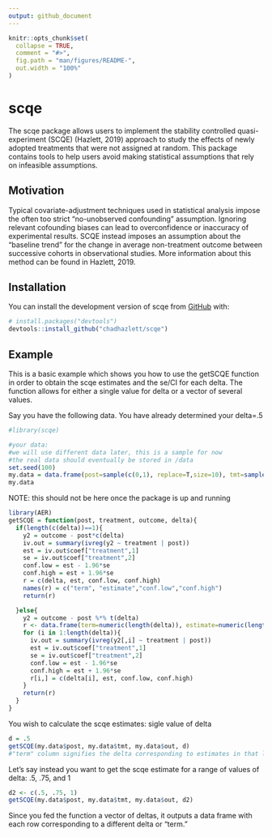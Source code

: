 ```yaml
---
output: github_document
---
```


<!-- README.md is generated from README.Rmd. Please edit that file -->

```r
knitr::opts_chunk$set(
  collapse = TRUE,
  comment = "#>",
  fig.path = "man/figures/README-",
  out.width = "100%"
)
```
# scqe

<!-- badges: start -->
<!-- badges: end -->

The scqe package allows users to implement the stability controlled quasi-experiment (SCQE) (Hazlett, 2019) approach to study the effects of newly adopted treatments that were not assigned at random. This package contains tools to help users avoid making statistical assumptions that rely on infeasible assumptions.

## Motivation
Typical covariate-adjustment techniques used in statistical analysis impose the often too strict "no-unobserved confounding" assumption. Ignoring relevant cofounding biases can lead to overconfidence or inaccuracy of experimental results. SCQE instead imposes an assumption about the "baseline trend" for the change in average non-treatment outcome between successive cohorts in observational studies. More information about this method can be found in Hazlett, 2019.

## Installation


You can install the development version of scqe from [GitHub](https://github.com/) with:

``` r
# install.packages("devtools")
devtools::install_github("chadhazlett/scqe")
```
## Example
This is a basic example which shows you how to use the getSCQE function in order to obtain the scqe estimates and the se/CI for each delta.
The function allows for either a single value for delta or a vector of several values.

Say you have the following data. You have already determined your delta=.5
```r
#library(scqe)

#your data:
#we will use different data later, this is a sample for now
#the real data should eventually be stored in /data
set.seed(100)
my.data = data.frame(post=sample(c(0,1), replace=T,size=10), tmt=sample(c(0,1), replace=T,size=10), out=runif(10))
my.data
```

NOTE: this should not be here once the package is up and running
```r
library(AER)
getSCQE = function(post, treatment, outcome, delta){
  if(length(c(delta))==1){
    y2 = outcome - post*c(delta)
    iv.out = summary(ivreg(y2 ~ treatment | post))
    est = iv.out$coef["treatment",1]
    se = iv.out$coef["treatment",2]
    conf.low = est - 1.96*se
    conf.high = est + 1.96*se
    r = c(delta, est, conf.low, conf.high)
    names(r) = c("term", "estimate","conf.low","conf.high")
    return(r)

  }else{
    y2 = outcome - post %*% t(delta)
    r <- data.frame(term=numeric(length(delta)), estimate=numeric(length(delta)), conf.low=numeric(length(delta)),conf.high=numeric(length(delta)))
    for (i in 1:length(delta)){
      iv.out = summary(ivreg(y2[,i] ~ treatment | post))
      est = iv.out$coef["treatment",1]
      se = iv.out$coef["treatment",2]
      conf.low = est - 1.96*se
      conf.high = est + 1.96*se
      r[i,] = c(delta[i], est, conf.low, conf.high)
    }
    return(r)
  }
}
```


You wish to calculate the scqe estimates: sigle value of delta
```r
d = .5
getSCQE(my.data$post, my.data$tmt, my.data$out, d)
#"term" column signifies the delta corresponding to estimates in that line of the df
```

Let's say instead you want to get the scqe estimate for a range of values of delta: .5, .75, and 1
```r
d2 <- c(.5, .75, 1)
getSCQE(my.data$post, my.data$tmt, my.data$out, d2)
```
Since you fed the function a vector of deltas, it outputs a data frame with each row corresponding to a different delta or "term."




